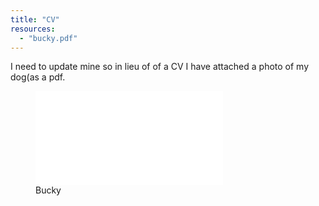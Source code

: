 ```yaml
---
title: "CV"
resources:
  - "bucky.pdf"
---
```


I need to update mine so in lieu of of a CV I have attached a photo of my dog(as a pdf.

![Bucky](bucky.pdf){fig-align="center}
